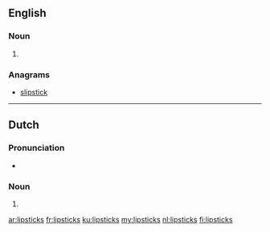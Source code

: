 ==English==

===Noun===
{{head|en|plural}}

# {{plural of|lipstick|lang=en}}

===Anagrams===
* [[slipstick#English|slipstick]]

----

==Dutch==

===Pronunciation===
* {{audio|Nl-lipsticks.ogg|Audio}}

===Noun===
{{head|nl|noun plural form}}

# {{nl-noun form of|pl|lipstick}}

[[ar:lipsticks]]
[[fr:lipsticks]]
[[ku:lipsticks]]
[[my:lipsticks]]
[[nl:lipsticks]]
[[fi:lipsticks]]